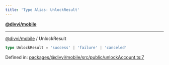 ```yaml
---
title: 'Type Alias: UnlockResult'
---
```

[**@divvi/mobile**](../README)

---

[@divvi/mobile](../README) / UnlockResult
```ts
type UnlockResult = 'success' | 'failure' | 'canceled'
```

Defined in: [packages/@divvi/mobile/src/public/unlockAccount.ts:7](https://github.com/divvi-xyz/divvi-mobile/blob/main/packages/@divvi/mobile/src/public/unlockAccount.ts#L7)



<EditPage editUrl="https://github.com/divvi-xyz/divvi-mobile/edit/main/docs/reference/type-aliases/UnlockResult.md" lastModified="2025-02-26T15:11:01.000Z" />